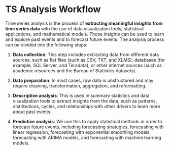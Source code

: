 # TS Analysis Workflow

Time series analysis is the process of **extracting meaningful insights from time series data** with the use of data visualization tools, statistical applications, and mathematical models. Those insights can be used to learn and explore past events and to forecast future events. The analysis process can be divided into the following steps:

1.  **Data collection**: This step includes extracting data from different data sources, such as flat files (such as CSV, TXT, and XLMS), databases (for example, SQL Server, and Teradata), or other internet sources (such as academic resources and the Bureau of Statistics datasets).

2.  **Data preparation**: In most cases, raw data is unstructured and may require cleaning, transformation, aggregation, and reformatting.

3.  **Descriptive analysis**: This is used in summary statistics and data visualization tools to extract insights from the data, such as patterns, distributions, cycles, and relationships with other drivers to learn more about past events.

4.  **Predictive analysis**: We use this to apply statistical methods in order to forecast future events, including forecasting strategies, forecasting with linear regression, forecasting with exponential smoothing models, forecasting with ARIMA models, and forecasting with machine learning models.
